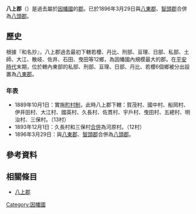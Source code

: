 {{日本郡 (廢除)
| 郡 = 八上郡
| 日文原名 = 八上郡
| 平假名 = やかみぐん
| 羅馬字拼音 = Yakami-gun
| 地圖 =
| 廢除時間 = 1896年3月29日
| 廢除理由 = 合併
| 廢除時處置 = '''八上郡'''、[[八東郡|八東郡]]、[[智頭郡|智頭郡]] → [[八頭郡|八頭郡]]
| 現在郡 = 八頭郡
| 都道府縣 = 鳥取縣
| 編號 = 
| 町 = 
| 村 = 12
| 經度 = 
| 緯度 = 
| 註記 = 
|}}
'''八上郡'''（{{jpn|j=八上郡|hg=やかみぐん|rm=Yakami gun|f=y}}）是過去屬於[[因幡國|因幡國]]的[[郡|郡]]。已於1896年3月29日與[[八東郡|八東郡]]、[[智頭郡|智頭郡]]合併為[[八頭郡|八頭郡]]。

==歷史==
根據『和名抄』，八上郡過去最初下轄若櫻、丹比、刑部、亘理、日部、私部、土師、大江、散岐、佐井、石田、曳田等12鄉，為因幡國內規模最大的郡。在[[平安時代|平安時代]]末期，位於轄內東部的私部、刑部、亘理、日部、丹比、若櫻6個鄉被分出設置為[[八東郡|八東郡]]。

===年表===
* 1889年10月1日：實施[[町村制|町村制]]，此時八上郡下轄：賀茂村、國中村、船岡村、伊井田村、大江村、國英村、久長村、佐貫村、宇戶村、曳田村、五總村、明治村、三保村。（13村）
* 1893年12月1日：久長村和三保村[[市町村合併|合併]]為河原村。（12村）
* 1896年3月29日：與[[八東郡|八東郡]]、[[智頭郡|智頭郡]]合併為[[八頭郡|八頭郡]]。

==參考資料==
{{reflist}}

==相關條目==
* [[八上郡|八上郡]]

{{因幡國的郡}}

[[Category:因幡國|Category:因幡國]]